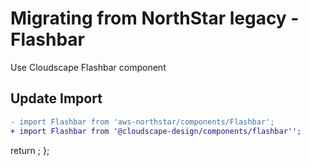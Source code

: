 
<Meta title="Migration/Flashbar" />

# Migrating from NorthStar legacy - Flashbar

Use <Link href='https://cloudscape.design/components/flashbar' target='_blank' external>Cloudscape Flashbar component</Link>

## Update Import

```diff
- import Flashbar from 'aws-northstar/components/Flashbar';
+ import Flashbar from '@cloudscape-design/components/flashbar'';
```

  return <SyntaxHighlighter/>;
};